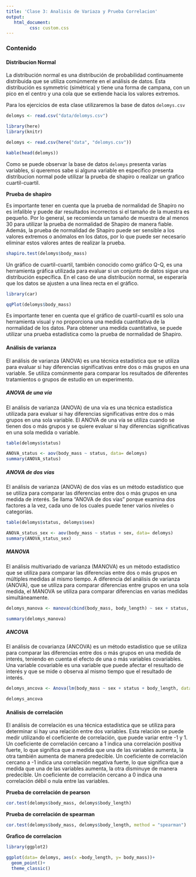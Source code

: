 ---
title: 'Clase 3: Analisis de Variaza y Prueba Correlacion'
output:
   html_document:
         css: custom.css
---


### Contenido{.tabset .tabset-pills}

#### Distribucion Normal

La distribución normal es una distribución de probabilidad continuamente distribuida que se utiliza comúnmente en el análisis de datos. Esta distribución es symmetric (simétrica) y tiene una forma de campana, con un pico en el centro y una cola que se extiende hacia los valores extremos.

Para los ejercicios de esta clase utilizaremos la base de datos `delomys.csv`

```{r, eval=FALSE}

delomys <- read.csv("data/delomys.csv")
```

```{r, echo=FALSE}

library(here)
library(knitr)

delomys <- read.csv(here("data", "delomys.csv"))
```

```{r}
kable(head(delomys))
```

Como se puede observar la base de datos `delomys` presenta varias variables, si queremos sabe si alguna variable en especifico presenta distribucion normal pode utilizar la prueba de shapiro o realizar un grafico cuartil-cuartil.

**Prueba de shapiro **

Es importante tener en cuenta que la prueba de normalidad de Shapiro no es infalible y puede dar resultados incorrectos si el tamaño de la muestra es pequeño. Por lo general, se recomienda un tamaño de muestra de al menos 30 para utilizar la prueba de normalidad de Shapiro de manera fiable. Además, la prueba de normalidad de Shapiro puede ser sensible a los valores extremos o anómalos en los datos, por lo que puede ser necesario eliminar estos valores antes de realizar la prueba.

```{r}
shapiro.test(delomys$body_mass)
```
Un gráfico de cuartil-cuartil, también conocido como gráfico Q-Q, es una herramienta gráfica utilizada para evaluar si un conjunto de datos sigue una distribución específica. En el caso de una distribución normal, se esperaría que los datos se ajusten a una línea recta en el gráfico.

```{r, fig.align='center'}

library(car)

qqPlot(delomys$body_mass)

```

Es importante tener en cuenta que el gráfico de cuartil-cuartil es solo una herramienta visual y no proporciona una medida cuantitativa de la normalidad de los datos. Para obtener una medida cuantitativa, se puede utilizar una prueba estadística como la prueba de normalidad de Shapiro.




#### Análisis de varianza{.tabset .tabset-pilss}

El análisis de varianza (ANOVA) es una técnica estadística que se utiliza para evaluar si hay diferencias significativas entre dos o más grupos en una variable. Se utiliza comúnmente para comparar los resultados de diferentes tratamientos o grupos de estudio en un experimento.


##### ANOVA de una vía 

El análisis de varianza (ANOVA) de una vía es una técnica estadística utilizada para evaluar si hay diferencias significativas entre dos o más grupos en una sola variable. El ANOVA de una vía se utiliza cuando se tienen dos o más grupos y se quiere evaluar si hay diferencias significativas en una sola medida o variable.


```{r}
table(delomys$status)

ANOVA_status <- aov(body_mass ~ status, data= delomys)
summary(ANOVA_status)

```

##### ANOVA de dos vías 

El análisis de varianza (ANOVA) de dos vías es un método estadístico que se utiliza para comparar las diferencias entre dos o más grupos en una medida de interés. Se llama "ANOVA de dos vías" porque examina dos factores a la vez, cada uno de los cuales puede tener varios niveles o categorías. 

```{r}
table(delomys$status, delomys$sex)

ANOVA_status_sex <- aov(body_mass ~ status + sex, data= delomys)
summary(ANOVA_status_sex)

```

##### MANOVA

El análisis multivariado de varianza (MANOVA) es un método estadístico que se utiliza para comparar las diferencias entre dos o más grupos en múltiples medidas al mismo tiempo. A diferencia del análisis de varianza (ANOVA), que se utiliza para comparar diferencias entre grupos en una sola medida, el MANOVA se utiliza para comparar diferencias en varias medidas simultáneamente.

```{r}

delomys_manova <- manova(cbind(body_mass, body_length) ~ sex + status, data = delomys)

summary(delomys_manova)
```

##### ANCOVA

El análisis de covarianza (ANCOVA) es un método estadístico que se utiliza para comparar las diferencias entre dos o más grupos en una medida de interés, teniendo en cuenta el efecto de una o más variables covariables. Una variable covariable es una variable que puede afectar el resultado de interés y que se mide o observa al mismo tiempo que el resultado de interés.


```{r}
delomys_ancova <- Anova(lm(body_mass ~ sex + status + body_length, data = delomys))

delomys_ancova
```

#### Análisis de correlación

El análisis de correlación es una técnica estadística que se utiliza para determinar si hay una relación entre dos variables. Esta relación se puede medir utilizando el coeficiente de correlación, que puede variar entre -1 y 1. Un coeficiente de correlación cercano a 1 indica una correlación positiva fuerte, lo que significa que a medida que una de las variables aumenta, la otra también aumenta de manera predecible. Un coeficiente de correlación cercano a -1 indica una correlación negativa fuerte, lo que significa que a medida que una de las variables aumenta, la otra disminuye de manera predecible. Un coeficiente de correlación cercano a 0 indica una correlación débil o nula entre las variables.

**Prueba de correlación de pearson**

```{r}
cor.test(delomys$body_mass, delomys$body_length)
```

**Prueba de correlación de spearman**

```{r}
cor.test(delomys$body_mass, delomys$body_length, method = "spearman")
```

**Grafico de correlacion**


```{r}
library(ggplot2)

ggplot(data= delomys, aes(x =body_length, y= body_mass))+
  geom_point()+
  theme_classic()
```
